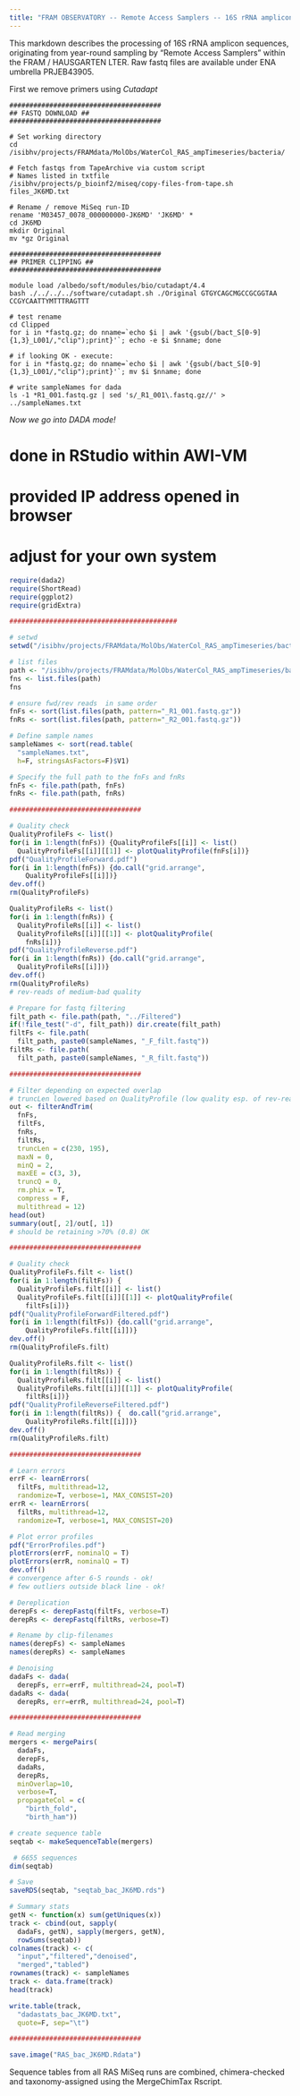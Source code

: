 ---
title: "FRAM OBSERVATORY -- Remote Access Samplers -- 16S rRNA amplicons (run JK6MD)"
---

This markdown describes the processing of 16S rRNA amplicon sequences, originating from year-round sampling by "Remote Access Samplers" within the FRAM / HAUSGARTEN LTER. Raw fastq files are available under ENA umbrella PRJEB43905.

First we remove primers using *Cutadapt*  

```{console}

######################################
## FASTQ DOWNLOAD ##
######################################

# Set working directory
cd /isibhv/projects/FRAMdata/MolObs/WaterCol_RAS_ampTimeseries/bacteria/
  
# Fetch fastqs from TapeArchive via custom script
# Names listed in txtfile
/isibhv/projects/p_bioinf2/miseq/copy-files-from-tape.sh files_JK6MD.txt

# Rename / remove MiSeq run-ID 
rename 'M03457_0078_000000000-JK6MD' 'JK6MD' *
cd JK6MD
mkdir Original 
mv *gz Original

######################################
## PRIMER CLIPPING ##
######################################

module load /albedo/soft/modules/bio/cutadapt/4.4
bash ./../../../software/cutadapt.sh ./Original GTGYCAGCMGCCGCGGTAA CCGYCAATTYMTTTRAGTTT

# test rename
cd Clipped
for i in *fastq.gz; do nname=`echo $i | awk '{gsub(/bact_S[0-9]{1,3}_L001/,"clip");print}'`; echo -e $i $nname; done

# if looking OK - execute:  
for i in *fastq.gz; do nname=`echo $i | awk '{gsub(/bact_S[0-9]{1,3}_L001/,"clip");print}'`; mv $i $nname; done

# write sampleNames for dada
ls -1 *R1_001.fastq.gz | sed 's/_R1_001\.fastq.gz//' > ../sampleNames.txt

```

*Now we go into DADA mode!*

# done in RStudio within AWI-VM
# provided IP address opened in browser
# adjust for your own system 

```{r, eval=F}

require(dada2)
require(ShortRead)
require(ggplot2)
require(gridExtra)

##########################################

# setwd 
setwd("/isibhv/projects/FRAMdata/MolObs/WaterCol_RAS_ampTimeseries/bacteria/JK6MD")

# list files
path <- "/isibhv/projects/FRAMdata/MolObs/WaterCol_RAS_ampTimeseries/bacteria/JK6MD/Clipped"
fns <- list.files(path)
fns

# ensure fwd/rev reads  in same order
fnFs <- sort(list.files(path, pattern="_R1_001.fastq.gz"))
fnRs <- sort(list.files(path, pattern="_R2_001.fastq.gz"))

# Define sample names
sampleNames <- sort(read.table(
  "sampleNames.txt", 
  h=F, stringsAsFactors=F)$V1)

# Specify the full path to the fnFs and fnRs
fnFs <- file.path(path, fnFs)
fnRs <- file.path(path, fnRs)

#################################

# Quality check
QualityProfileFs <- list()
for(i in 1:length(fnFs)) {QualityProfileFs[[i]] <- list()
  QualityProfileFs[[i]][[1]] <- plotQualityProfile(fnFs[i])}
pdf("QualityProfileForward.pdf")
for(i in 1:length(fnFs)) {do.call("grid.arrange", 
    QualityProfileFs[[i]])}
dev.off()
rm(QualityProfileFs)

QualityProfileRs <- list()
for(i in 1:length(fnRs)) {
  QualityProfileRs[[i]] <- list()
  QualityProfileRs[[i]][[1]] <- plotQualityProfile(
    fnRs[i])}
pdf("QualityProfileReverse.pdf")
for(i in 1:length(fnRs)) {do.call("grid.arrange", 
  QualityProfileRs[[i]])}
dev.off()
rm(QualityProfileRs)
# rev-reads of medium-bad quality

# Prepare for fastq filtering
filt_path <- file.path(path, "../Filtered")
if(!file_test("-d", filt_path)) dir.create(filt_path)
filtFs <- file.path(
  filt_path, paste0(sampleNames, "_F_filt.fastq"))
filtRs <- file.path(
  filt_path, paste0(sampleNames, "_R_filt.fastq"))

#################################

# Filter depending on expected overlap
# truncLen lowered based on QualityProfile (low quality esp. of rev-reads)
out <- filterAndTrim(
  fnFs, 
  filtFs, 
  fnRs, 
  filtRs,
  truncLen = c(230, 195),
  maxN = 0,
  minQ = 2,
  maxEE = c(3, 3), 
  truncQ = 0, 
  rm.phix = T,
  compress = F,
  multithread = 12)
head(out)
summary(out[, 2]/out[, 1])
# should be retaining >70% (0.8) OK 

#################################

# Quality check 
QualityProfileFs.filt <- list()
for(i in 1:length(filtFs)) {
  QualityProfileFs.filt[[i]] <- list()
  QualityProfileFs.filt[[i]][[1]] <- plotQualityProfile(
    filtFs[i])}
pdf("QualityProfileForwardFiltered.pdf")
for(i in 1:length(filtFs)) {do.call("grid.arrange", 
    QualityProfileFs.filt[[i]])}
dev.off()
rm(QualityProfileFs.filt)

QualityProfileRs.filt <- list()
for(i in 1:length(filtRs)) {
  QualityProfileRs.filt[[i]] <- list()
  QualityProfileRs.filt[[i]][[1]] <- plotQualityProfile(
    filtRs[i])}
pdf("QualityProfileReverseFiltered.pdf")
for(i in 1:length(filtRs)) {  do.call("grid.arrange", 
    QualityProfileRs.filt[[i]])}
dev.off()
rm(QualityProfileRs.filt)

#################################

# Learn errors 
errF <- learnErrors(
  filtFs, multithread=12, 
  randomize=T, verbose=1, MAX_CONSIST=20)
errR <- learnErrors(
  filtRs, multithread=12, 
  randomize=T, verbose=1, MAX_CONSIST=20)

# Plot error profiles
pdf("ErrorProfiles.pdf")
plotErrors(errF, nominalQ = T)
plotErrors(errR, nominalQ = T)
dev.off()
# convergence after 6-5 rounds - ok!
# few outliers outside black line - ok!

# Dereplication 
derepFs <- derepFastq(filtFs, verbose=T)
derepRs <- derepFastq(filtRs, verbose=T)

# Rename by clip-filenames
names(derepFs) <- sampleNames
names(derepRs) <- sampleNames

# Denoising
dadaFs <- dada(
  derepFs, err=errF, multithread=24, pool=T)
dadaRs <- dada(
  derepRs, err=errR, multithread=24, pool=T)

#################################

# Read merging
mergers <- mergePairs(
  dadaFs, 
  derepFs, 
  dadaRs,
  derepRs,
  minOverlap=10,
  verbose=T,
  propagateCol = c(
    "birth_fold", 
    "birth_ham"))

# create sequence table
seqtab <- makeSequenceTable(mergers)

 # 6655 sequences
dim(seqtab)

# Save
saveRDS(seqtab, "seqtab_bac_JK6MD.rds")

# Summary stats
getN <- function(x) sum(getUniques(x))
track <- cbind(out, sapply(
  dadaFs, getN), sapply(mergers, getN), 
  rowSums(seqtab))
colnames(track) <- c(
  "input","filtered","denoised",
  "merged","tabled")
rownames(track) <- sampleNames
track <- data.frame(track)
head(track)

write.table(track, 
  "dadastats_bac_JK6MD.txt", 
  quote=F, sep="\t")

#################################

save.image("RAS_bac_JK6MD.Rdata")

```

Sequence tables from all RAS MiSeq runs are combined, chimera-checked and taxonomy-assigned using the MergeChimTax Rscript.